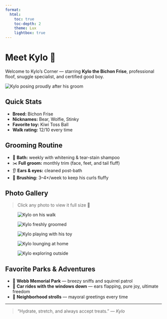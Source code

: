 ```yaml
---
format:
  html:
    toc: true
    toc-depth: 2
    theme: Lux
    lightbox: true
---
```


# Meet Kylo 🐾

Welcome to Kylo’s Corner — starring **Kylo the Bichon Frise**, professional floof, snuggle specialist, and certified good boy.

::: kylo-hero
![](assets/kylo/kylo-hero.jpg){alt="Kylo posing proudly after his groom"}
:::

## Quick Stats

-   **Breed:** Bichon Frise\
-   **Nicknames:** Bear, Wolfie, Stinky\
-   **Favorite toy:** Kiwi Toss Ball\
-   **Walk rating:** 12/10 every time

## Grooming Routine

-   🛁 **Bath:** weekly with whitening & tear-stain shampoo\
-   ✂️ **Full groom:** monthly trim (face, feet, and tail fluff)\
-   👂 **Ears & eyes:** cleaned post-bath\
-   💨 **Brushing:** 3–4×/week to keep his curls fluffy

## Photo Gallery
> Click any photo to view it full size 🐶

<div class="kylo-masonry" data-gallery="kylo">
  <figure class="kylo-masonry-item"><img src="assets/kylo/kylo-1.jpg" alt="Kylo on his walk"></figure>
  <figure class="kylo-masonry-item"><img src="assets/kylo/kylo-2.jpg" alt="Kylo freshly groomed"></figure>
  <figure class="kylo-masonry-item"><img src="assets/kylo/kylo-3.jpg" alt="Kylo playing with his toy"></figure>
  <figure class="kylo-masonry-item"><img src="assets/kylo/kylo-4.jpg" alt="Kylo lounging at home"></figure>
  <figure class="kylo-masonry-item"><img src="assets/kylo/kylo-5.jpg" alt="Kylo exploring outside"></figure>
</div>


## Favorite Parks & Adventures

-   🌳 **Webb Memorial Park** — breezy sniffs and squirrel patrol\
-   🚗 **Car rides with the windows down** — ears flapping, pure joy, ultimate freedom
-   🐾 **Neighborhood strolls** — mayoral greetings every time

------------------------------------------------------------------------

> “Hydrate, stretch, and always accept treats.” — *Kylo*
